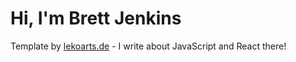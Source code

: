 # Hi, I'm Brett Jenkins

Template by [lekoarts.de](https://www.lekoarts.de?utm_source=cara&utm_medium=Starter) - I write about JavaScript and React there!
